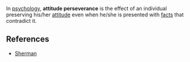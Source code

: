 In [[psychology]], '''attitude perseverance''' is the effect of an individual preserving his/her [[attitude]] even when he/she is presented with [[fact]]s that contradict it.

==References==
*[http://psp.sagepub.com/cgi/content/abstract/28/2/224 Sherman]

{{Uncategorizedstub|date=August 2007}}

{{psychology-stub}}